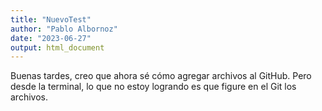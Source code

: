 ```yaml
---
title: "NuevoTest"
author: "Pablo Albornoz"
date: "2023-06-27"
output: html_document
---
```


Buenas tardes, creo que ahora sé cómo agregar archivos al GitHub. Pero desde la terminal, lo que no estoy logrando es que figure en el Git los archivos.

